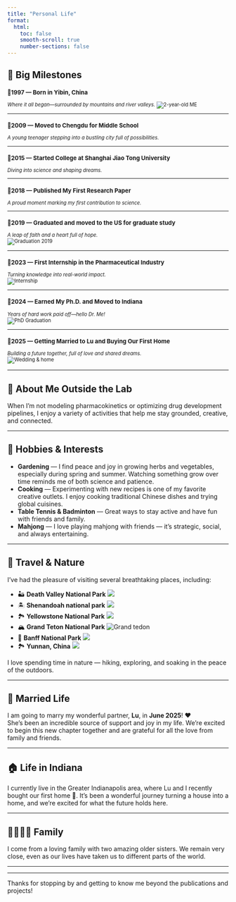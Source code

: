 ```yaml
---
title: "Personal Life"
format:
  html:
    toc: false
    smooth-scroll: true
    number-sections: false
---
```


## 🎉 Big Milestones

::: {.timeline style="font-size: 0.8em;"}
### 📍1997 — Born in Yibin, China

*Where it all began—surrounded by mountains and river valleys.*
![2-year-old ME](media/personal/child.jpg)

------------------------------------------------------------------------

### 📍2009 — Moved to Chengdu for Middle School

*A young teenager stepping into a bustling city full of possibilities.*

------------------------------------------------------------------------

### 📍2015 — Started College at Shanghai Jiao Tong University

*Diving into science and shaping dreams.*

------------------------------------------------------------------------

### 📍2018 — Published My First Research Paper

*A proud moment marking my first contribution to science.*

------------------------------------------------------------------------

### 📍2019 — Graduated and moved to the US for graduate study

*A leap of faith and a heart full of hope.*\
![Graduation 2019](media/personal/2019_graduation.jpg)

------------------------------------------------------------------------

### 📍2023 — First Internship in the Pharmaceutical Industry

*Turning knowledge into real-world impact.*\
![Internship](media/personal/internship.jpg)

------------------------------------------------------------------------

### 📍2024 — Earned My Ph.D. and Moved to Indiana

*Years of hard work paid off—hello Dr. Me!*\
![PhD Graduation](media/personal/2024_graduation.jpg)

------------------------------------------------------------------------

### 📍2025 — Getting Married to Lu and Buying Our First Home

*Building a future together, full of love and shared dreams.*\
![Wedding & home](media/personal/love1.jpg)
:::

------------------------------------------------------------------------

## 👋 About Me Outside the Lab

When I’m not modeling pharmacokinetics or optimizing drug development pipelines, I enjoy a variety of activities that help me stay grounded, creative, and connected.

------------------------------------------------------------------------

## 🌱 Hobbies & Interests

-   **Gardening** — I find peace and joy in growing herbs and vegetables, especially during spring and summer. Watching something grow over time reminds me of both science and patience.
-   **Cooking** — Experimenting with new recipes is one of my favorite creative outlets. I enjoy cooking traditional Chinese dishes and trying global cuisines.
-   **Table Tennis & Badminton** — Great ways to stay active and have fun with friends and family.
-   **Mahjong** — I love playing mahjong with friends — it’s strategic, social, and always entertaining.

------------------------------------------------------------------------

## 🌄 Travel & Nature

I’ve had the pleasure of visiting several breathtaking places, including:

-   🏜️ **Death Valley National Park**
![](media/personal/deathvally.jpg)
-   🏝 **Shenandoah national park** 
![](media/personal/shenadoh.jpg)
-   🏞️ **Yellowstone National Park**
![](media/personal/Yellowstone.jpg)
-   🏔️ **Grand Teton National Park**
![Grand tedon](media/personal/Grand_tedon.jpg)
-   🍁 **Banff National Park** 
![](media/personal/Banff.jpg)
-   🏞 **Yunnan, China** 
![](media/personal/yunnan.jpg)

I love spending time in nature — hiking, exploring, and soaking in the peace of the outdoors.

------------------------------------------------------------------------

## 💍 Married Life

I am going to marry my wonderful partner, **Lu**, in **June 2025**! ❤️\
She's been an incredible source of support and joy in my life. We’re excited to begin this new chapter together and are grateful for all the love from family and friends.

------------------------------------------------------------------------

## 🏠 Life in Indiana

I currently live in the Greater Indianapolis area, where Lu and I recently bought our first home 🏡. It’s been a wonderful journey turning a house into a home, and we’re excited for what the future holds here.

------------------------------------------------------------------------

## 👨‍👩‍👧‍👧 Family

I come from a loving family with two amazing older sisters. We remain very close, even as our lives have taken us to different parts of the world.

------------------------------------------------------------------------

------------------------------------------------------------------------

Thanks for stopping by and getting to know me beyond the publications and projects!

